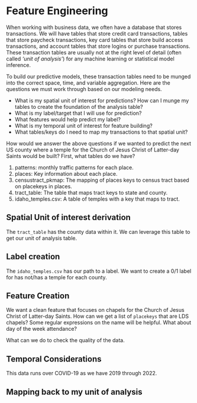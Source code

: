 # Feature Engineering

When working with business data, we often have a database that stores transactions. We will have tables that store credit card transactions, tables that store paycheck transactions, key card tables that store build access transactions, and account tables that store logins or purchase transactions. These transaction tables are usually not at the right level of detail (often called _'unit of analysis'_) for any machine learning or statistical model inference. 

To build our predictive models, these transaction tables need to be munged into the correct space, time, and variable aggregation. Here are the questions we must work through based on our modeling needs.

- What is my spatial unit of interest for predictions? How can I munge my tables to create the foundation of the analysis table?
- What is my label/target that I will use for prediction?
- What features would help predict my label?
- What is my temporal unit of interest for feature building?
- What tables/keys do I need to map my transactions to that spatial unit?

How would we answer the above questions if we wanted to predict the next US county where a temple for the Church of Jesus Christ of Latter-day Saints would be built? First, what tables do we have?

1. patterns: monthly traffic patterns for each place.
2. places: Key information about each place.
3. censustract_pkmap: The mapping of places keys to census tract based on placekeys in places.
4. tract_table: The table that maps tract keys to state and county.
5. idaho_temples.csv: A table of temples with a key that maps to tract.

## Spatial Unit of interest derivation

The `tract_table` has the county data within it.  We can leverage this table to get our unit of analysis table.

## Label creation

The `idaho_temples.csv` has our path to a label.  We want to create a 0/1 label for has not/has a temple for each county.

## Feature Creation

We want a clean feature that focuses on chapels for the Church of Jesus Christ of Latter-day Saints.  How can we get a list of `placekeys` that are LDS chapels? Some regular expressions on the name will be helpful. What about day of the week attendance?

What can we do to check the quality of the data.

## Temporal Considerations

This data runs over COVID-19 as we have 2019 through 2022.

## Mapping back to my unit of analysis

